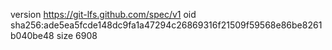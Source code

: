 version https://git-lfs.github.com/spec/v1
oid sha256:ade5ea5fcde148dc9fa1a47294c26869316f21509f59568e86be8261b040be48
size 6908
